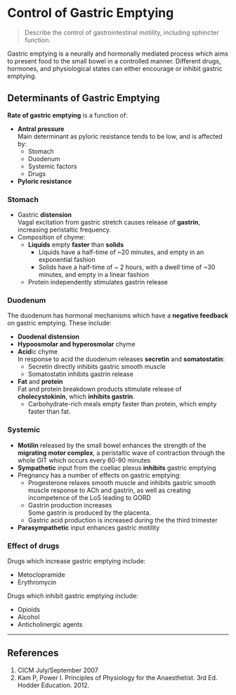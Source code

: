 # Control of Gastric Emptying

> Describe the control of gastrointestinal motility, including sphincter function.

Gastric emptying is a neurally and hormonally mediated process which aims to present food to the small bowel in a controlled manner. Different drugs, hormones, and physiological states can either encourage or inhibit gastric emptying.

## Determinants of Gastric Emptying

**Rate of gastric emptying** is a function of:

* **Antral pressure**\
Main determinant as pyloric resistance tends to be low, and is affected by:
    * Stomach
    * Duodenum
    * Systemic factors
    * Drugs
* **Pyloric resistance**

### Stomach

* Gastric **distension**  \
  Vagal excitation from gastric stretch causes release of **gastrin**, increasing peristaltic frequency.
* Composition of chyme:
    * **Liquids** empty **faster** than **solids**
        * Liquids have a half-time of ~20 minutes, and empty in an exponential fashion
        * Solids have a half-time of ~ 2 hours, with a dwell time of ~30 minutes, and empty in a linear fashion
    * Protein independently stimulates gastrin release

### Duodenum

The duodenum has hormonal mechanisms which have a **negative feedback** on gastric emptying. These include:

* **Duodenal distension**
* **Hypoosmolar and hyperosmolar** chyme
* **Acid**ic chyme\
  In response to acid the duodenum releases **secretin** and **somatostatin**:\
  * Secretin directly inhibits gastric smooth muscle
  * Somatostatin inhibits gastrin release
* **Fat** and **protein**\
  Fat and protein breakdown products stimulate release of **cholecystokinin**, which **inhibits gastrin**.
    * Carbohydrate-rich meals empty faster than protein, which empty faster than fat.


### Systemic

* **Motilin** released by the small bowel enhances the strength of the **migrating motor complex**, a peristaltic wave of contraction through the whole GIT which occurs every 60-90 minutes
* **Sympathetic** input from the coeliac plexus **inhibits** gastric emptying
* Pregnancy has a number of effects on gastric emptying:
    * Progesterone relaxes smooth muscle and inhibits gastric smooth muscle response to ACh and gastrin, as well as creating incompetence of the LoS leading to GORD
    * Gastrin production increases\
    Some gastrin is produced by the placenta.
    * Gastric acid production is increased during the the third trimester
* **Parasympathetic** input enhances gastric motility


### Effect of drugs

Drugs which increase gastric emptying include:

* Metoclopramide
* Erythromycin

Drugs which inhibit gastric emptying include:

* Opioids
* Alcohol
* Anticholinergic agents

---
## References

1. CICM July/September 2007
2. Kam P, Power I. Principles of Physiology for the Anaesthetist. 3rd Ed. Hodder Education. 2012.